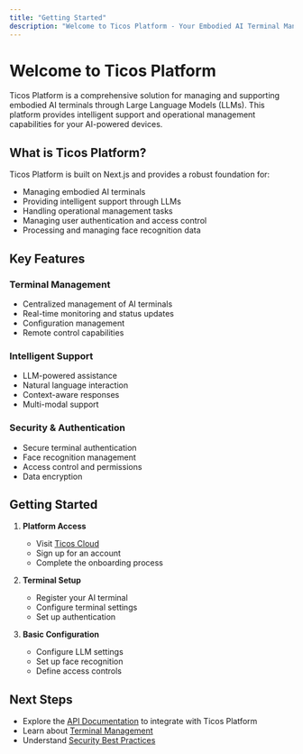```yaml
---
title: "Getting Started"
description: "Welcome to Ticos Platform - Your Embodied AI Terminal Management Solution"
---
```


# Welcome to Ticos Platform

Ticos Platform is a comprehensive solution for managing and supporting embodied AI terminals through Large Language Models (LLMs). This platform provides intelligent support and operational management capabilities for your AI-powered devices.

## What is Ticos Platform?

Ticos Platform is built on Next.js and provides a robust foundation for:

- Managing embodied AI terminals
- Providing intelligent support through LLMs
- Handling operational management tasks
- Managing user authentication and access control
- Processing and managing face recognition data

## Key Features

### Terminal Management

- Centralized management of AI terminals
- Real-time monitoring and status updates
- Configuration management
- Remote control capabilities

### Intelligent Support

- LLM-powered assistance
- Natural language interaction
- Context-aware responses
- Multi-modal support

### Security & Authentication

- Secure terminal authentication
- Face recognition management
- Access control and permissions
- Data encryption

## Getting Started

1. **Platform Access**

   - Visit [Ticos Cloud](https://cloud.ticos.ai)
   - Sign up for an account
   - Complete the onboarding process

2. **Terminal Setup**

   - Register your AI terminal
   - Configure terminal settings
   - Set up authentication

3. **Basic Configuration**
   - Configure LLM settings
   - Set up face recognition
   - Define access controls

## Next Steps

- Explore the [API Documentation](/en/api) to integrate with Ticos Platform
- Learn about [Terminal Management](/en/terminal-management)
- Understand [Security Best Practices](/en/security)
